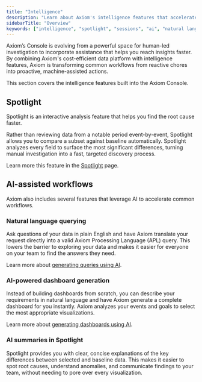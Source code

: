 ```yaml
---
title: "Intelligence"
description: "Learn about Axiom's intelligence features that accelerate insights and automate data analysis."
sidebarTitle: "Overview"
keywords: ["intelligence", "spotlight", "sessions", "ai", "natural language query", "ai dashboard"]
---
```


Axiom’s Console is evolving from a powerful space for human-led investigation to incorporate assistance that helps you reach insights faster. By combining Axiom's cost-efficient data platform with intelligence features, Axiom is transforming common workflows from reactive chores into proactive, machine-assisted actions.

This section covers the intelligence features built into the Axiom Console.

## Spotlight

Spotlight is an interactive analysis feature that helps you find the root cause faster.

Rather than reviewing data from a notable period event-by-event, Spotlight allows you to compare a subset against baseline automatically. Spotlight analyzes every field to surface the most significant differences, turning manual investigation into a fast, targeted discovery process.

Learn more this feature in the [Spotlight](/console/intelligence/spotlight) page.

## AI-assisted workflows

Axiom also includes several features that leverage AI to accelerate common workflows.

### Natural language querying

Ask questions of your data in plain English and have Axiom translate your request directly into a valid Axiom Processing Language (APL) query. This lowers the barrier to exploring your data and makes it easier for everyone on your team to find the answers they need.

Learn more about [generating queries using AI](/query-data/explore#generate-query-using-ai).

### AI-powered dashboard generation

Instead of building dashboards from scratch, you can describe your requirements in natural language and have Axiom generate a complete dashboard for you instantly. Axiom analyzes your events and goals to select the most appropriate visualizations.

Learn more about [generating dashboards using AI](/dashboards/create#generate-dashboards-using-ai).

### AI summaries in Spotlight

Spotlight provides you with clear, concise explanations of the key differences between selected and baseline data. This makes it easier to spot root causes, understand anomalies, and communicate findings to your team, without needing to pore over every visualization.
